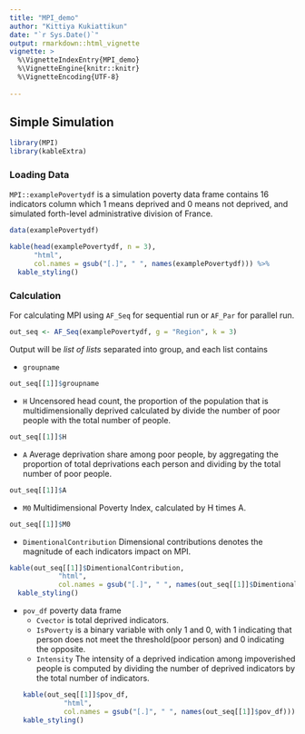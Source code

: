```yaml
---
title: "MPI_demo"
author: "Kittiya Kukiattikun"
date: "`r Sys.Date()`"
output: rmarkdown::html_vignette
vignette: >
  %\VignetteIndexEntry{MPI_demo}
  %\VignetteEngine{knitr::knitr}
  %\VignetteEncoding{UTF-8}
  
---
```


## Simple Simulation

```r
library(MPI)
library(kableExtra) 
```

### Loading Data

`MPI::examplePovertydf` is a simulation poverty data frame contains 16 indicators column which 1 means deprived and 0 means not deprived, and simulated forth-level administrative division of France. 

```r
data(examplePovertydf)
```
```r
kable(head(examplePovertydf, n = 3), 
      "html", 
      col.names = gsub("[.]", " ", names(examplePovertydf))) %>% 
  kable_styling()
```

### Calculation

For calculating MPI using `AF_Seq` for sequential run or `AF_Par` for parallel run.
```r
out_seq <- AF_Seq(examplePovertydf, g = "Region", k = 3)
```

Output will be *list of lists* separated into group, and each list contains

* `groupname` 
```r
out_seq[[1]]$groupname
```

* `H` Uncensored head count, the proportion of the population that is multidimensionally deprived calculated by divide the number of poor people with the total number of people. 
```r
out_seq[[1]]$H
```
* `A` Average deprivation share among poor people, by aggregating the proportion of total deprivations each person and dividing by the total number of poor people.
```r
out_seq[[1]]$A
```
* `M0` Multidimensional Poverty Index, calculated by H times A. 
```r
out_seq[[1]]$M0
```
* `DimentionalContribution` Dimensional contributions denotes the magnitude of each indicators impact on MPI. 
```r
kable(out_seq[[1]]$DimentionalContribution, 
            "html",
            col.names = gsub("[.]", " ", names(out_seq[[1]]$DimentionalContribution))) %>%
  kable_styling()
```
* `pov_df` poverty data frame 
  + `Cvector` is total deprived indicators.
  + `IsPoverty` is a binary variable with only 1 and 0, with 1 indicating that person does not meet the threshold(poor person) and 0 indicating the opposite.
  + `Intensity` The intensity of a deprived indication among impoverished people is computed by dividing the number of deprived indicators by the total number of indicators.
```r
kable(out_seq[[1]]$pov_df, 
            "html",
            col.names = gsub("[.]", " ", names(out_seq[[1]]$pov_df))) %>%
  kable_styling()
```
